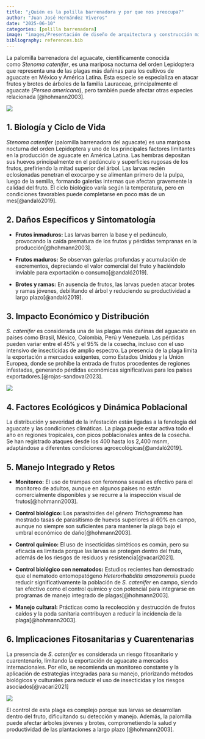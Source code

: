 ```yaml
---
title: "¿Quién es la polilla barrenadora y por que nos preocupa?"
author: "Juan José Hernández Viveros"
date: "2025-06-10"
categories: [polilla barrenadora]
image: "images/Presentación de diseño de arquitectura y construcción minimalista moderno blanco y celeste (2).jpg"
bibliography: references.bib
---
```


La palomilla barrenadora del aguacate, científicamente conocida como *Stenoma catenifer*, es una mariposa nocturna del orden Lepidoptera que representa una de las plagas más dañinas para los cultivos de aguacate en México y América Latina. Esta especie se especializa en atacar frutos y brotes de árboles de la familia Lauraceae, principalmente el aguacate (*Persea americana*), pero también puede afectar otras especies relacionada [@hohmann2003].

![](images/Captura%20de%20pantalla%202025-06-07%20003747.png){fig-align="center"}

## **1. Biología y Ciclo de Vida**

*Stenoma catenifer* (palomilla barrenadora del aguacate) es una mariposa nocturna del orden Lepidoptera y uno de los principales factores limitantes en la producción de aguacate en América Latina. Las hembras depositan sus huevos principalmente en el pedúnculo y superficies rugosas de los frutos, prefiriendo la mitad superior del árbol. Las larvas recién eclosionadas penetran el exocarpo y se alimentan primero de la pulpa, luego de la semilla, formando galerías internas que afectan gravemente la calidad del fruto. El ciclo biológico varía según la temperatura, pero en condiciones favorables puede completarse en poco más de un mes[@andaló2019].

## **2. Daños Específicos y Sintomatología**

-   **Frutos inmaduros:** Las larvas barren la base y el pedúnculo, provocando la caída prematura de los frutos y pérdidas tempranas en la producción[@hohmann2003].

-   **Frutos maduros:** Se observan galerías profundas y acumulación de excrementos, depreciando el valor comercial del fruto y haciéndolo inviable para exportación o consumo[@andaló2019].

-   **Brotes y ramas:** En ausencia de frutos, las larvas pueden atacar brotes y ramas jóvenes, debilitando el árbol y reduciendo su productividad a largo plazo[@andaló2019].

## **3. Impacto Económico y Distribución**

*S. catenifer* es considerada una de las plagas más dañinas del aguacate en países como Brasil, México, Colombia, Perú y Venezuela. Las pérdidas pueden variar entre el 45% y el 95% de la cosecha, incluso con el uso intensivo de insecticidas de amplio espectro. La presencia de la plaga limita la exportación a mercados exigentes, como Estados Unidos y la Unión Europea, donde se prohíbe la entrada de frutos procedentes de regiones infestadas, generando pérdidas económicas significativas para los países exportadores.[@rojas-sandoval2023].

![](images/descargar.webp){fig-align="center"}

## **4. Factores Ecológicos y Dinámica Poblacional**

La distribución y severidad de la infestación están ligadas a la fenología del aguacate y las condiciones climáticas. La plaga puede estar activa todo el año en regiones tropicales, con picos poblacionales antes de la cosecha. Se han registrado ataques desde los 400 hasta los 2,400 msnm, adaptándose a diferentes condiciones agroecológicas[@andaló2019].

## **5. Manejo Integrado y Retos**

-   **Monitoreo:** El uso de trampas con feromona sexual es efectivo para el monitoreo de adultos, aunque en algunos países no están comercialmente disponibles y se recurre a la inspección visual de frutos[@hohmann2003].

-   **Control biológico:** Los parasitoides del género *Trichogramma* han mostrado tasas de parasitismo de huevos superiores al 60% en campo, aunque no siempre son suficientes para mantener la plaga bajo el umbral económico de daño[@hohmann2003].

-   **Control químico:** El uso de insecticidas sintéticos es común, pero su eficacia es limitada porque las larvas se protegen dentro del fruto, además de los riesgos de residuos y resistencia[@vacari2021].

-   **Control biológico con nematodos:** Estudios recientes han demostrado que el nematodo entomopatógeno *Heterorhabditis amazonensis* puede reducir significativamente la población de *S. catenifer* en campo, siendo tan efectivo como el control químico y con potencial para integrarse en programas de manejo integrado de plagas[@hohmann2003].

-   **Manejo cultural:** Prácticas como la recolección y destrucción de frutos caídos y la poda sanitaria contribuyen a reducir la incidencia de la plaga[@hohmann2003].

## **6. Implicaciones Fitosanitarias y Cuarentenarias**

La presencia de *S. catenifer* es considerada un riesgo fitosanitario y cuarentenario, limitando la exportación de aguacate a mercados internacionales. Por ello, se recomienda un monitoreo constante y la aplicación de estrategias integradas para su manejo, priorizando métodos biológicos y culturales para reducir el uso de insecticidas y los riesgos asociados[@vacari2021]

![](images/Presentación%20de%20diseño%20de%20arquitectura%20y%20construcción%20minimalista%20moderno%20blanco%20y%20celeste%20(3).jpg){fig-align="center"}

El control de esta plaga es complejo porque sus larvas se desarrollan dentro del fruto, dificultando su detección y manejo. Además, la palomilla puede afectar árboles jóvenes y brotes, comprometiendo la salud y productividad de las plantaciones a largo plazo [@hohmann2003].
